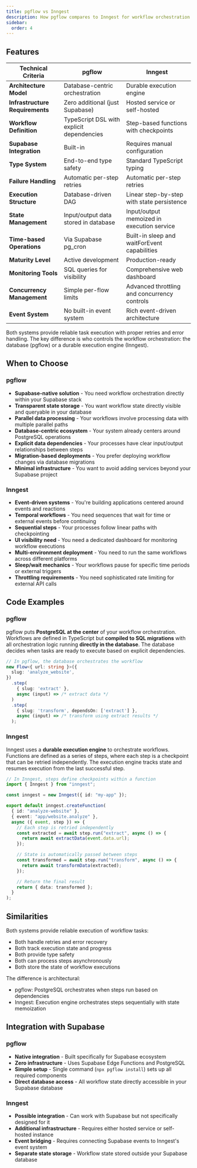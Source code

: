 ```yaml
---
title: pgflow vs Inngest
description: How pgflow compares to Inngest for workflow orchestration
sidebar:
  order: 4
---
```


## Features

| Technical Criteria | pgflow | Inngest |
|-----------------|--------|---------|
| **Architecture Model** | Database-centric orchestration | Durable execution engine |
| **Infrastructure Requirements** | Zero additional (just Supabase) | Hosted service or self-hosted |
| **Workflow Definition** | TypeScript DSL with explicit dependencies | Step-based functions with checkpoints |
| **Supabase Integration** | Built-in | Requires manual configuration |
| **Type System** | End-to-end type safety | Standard TypeScript typing |
| **Failure Handling** | Automatic per-step retries | Automatic per-step retries |
| **Execution Structure** | Database-driven DAG | Linear step-by-step with state persistence |
| **State Management** | Input/output data stored in database | Input/output memoized in execution service |
| **Time-based Operations** | Via Supabase pg_cron | Built-in sleep and waitForEvent capabilities |
| **Maturity Level** | Active development | Production-ready |
| **Monitoring Tools** | SQL queries for visibility | Comprehensive web dashboard |
| **Concurrency Management** | Simple per-flow limits | Advanced throttling and concurrency controls |
| **Event System** | No built-in event system | Rich event-driven architecture |

Both systems provide reliable task execution with proper retries and error handling. The key difference is who controls the workflow orchestration: the database (pgflow) or a durable execution engine (Inngest).

## When to Choose

### pgflow
- **Supabase-native solution** - You need workflow orchestration directly within your Supabase stack
- **Transparent state storage** - You want workflow state directly visible and queryable in your database
- **Parallel data processing** - Your workflows involve processing data with multiple parallel paths
- **Database-centric ecosystem** - Your system already centers around PostgreSQL operations
- **Explicit data dependencies** - Your processes have clear input/output relationships between steps
- **Migration-based deployments** - You prefer deploying workflow changes via database migrations
- **Minimal infrastructure** - You want to avoid adding services beyond your Supabase project

### Inngest
- **Event-driven systems** - You're building applications centered around events and reactions
- **Temporal workflows** - You need sequences that wait for time or external events before continuing
- **Sequential steps** - Your processes follow linear paths with checkpointing
- **UI visibility need** - You need a dedicated dashboard for monitoring workflow executions
- **Multi-environment deployment** - You need to run the same workflows across different platforms
- **Sleep/wait mechanics** - Your workflows pause for specific time periods or external triggers
- **Throttling requirements** - You need sophisticated rate limiting for external API calls

## Code Examples

### pgflow

pgflow puts **PostgreSQL at the center** of your workflow orchestration. Workflows are defined in TypeScript but **compiled to SQL migrations** with all orchestration logic running **directly in the database**. The database decides when tasks are ready to execute based on explicit dependencies.

```typescript
// In pgflow, the database orchestrates the workflow
new Flow<{ url: string }>({
  slug: 'analyze_website',
})
  .step(
    { slug: 'extract' },
    async (input) => /* extract data */
  )
  .step(
    { slug: 'transform', dependsOn: ['extract'] },
    async (input) => /* transform using extract results */
  );
```

### Inngest

Inngest uses a **durable execution engine** to orchestrate workflows. Functions are defined as a series of steps, where each step is a checkpoint that can be retried independently. The execution engine tracks state and resumes execution from the last successful step.

```typescript
// In Inngest, steps define checkpoints within a function
import { Inngest } from "inngest";

const inngest = new Inngest({ id: "my-app" });

export default inngest.createFunction(
  { id: "analyze-website" },
  { event: "app/website.analyze" },
  async ({ event, step }) => {
    // Each step is retried independently
    const extracted = await step.run("extract", async () => {
      return await extractData(event.data.url);
    });

    // State is automatically passed between steps
    const transformed = await step.run("transform", async () => {
      return await transformData(extracted);
    });

    // Return the final result
    return { data: transformed };
  }
);
```

## Similarities

Both systems provide reliable execution of workflow tasks:

- Both handle retries and error recovery
- Both track execution state and progress
- Both provide type safety
- Both can process steps asynchronously
- Both store the state of workflow executions

The difference is architectural:
- pgflow: PostgreSQL orchestrates when steps run based on dependencies
- Inngest: Execution engine orchestrates steps sequentially with state memoization

## Integration with Supabase

### pgflow
- **Native integration** - Built specifically for Supabase ecosystem
- **Zero infrastructure** - Uses Supabase Edge Functions and PostgreSQL
- **Simple setup** - Single command (`npx pgflow install`) sets up all required components
- **Direct database access** - All workflow state directly accessible in your Supabase database

### Inngest
- **Possible integration** - Can work with Supabase but not specifically designed for it
- **Additional infrastructure** - Requires either hosted service or self-hosted instance
- **Event bridging** - Requires connecting Supabase events to Inngest's event system
- **Separate state storage** - Workflow state stored outside your Supabase database
